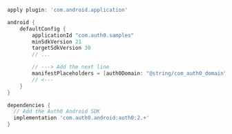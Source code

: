 ```gradle build.gradle lines highlight={18}
apply plugin: 'com.android.application'

android {
    defaultConfig {
        applicationId "com.auth0.samples"
        minSdkVersion 21
        targetSdkVersion 30
        // ...

        // ---> Add the next line
        manifestPlaceholders = [auth0Domain: "@string/com_auth0_domain", auth0Scheme: "demo"]
        // <---
    }
}

dependencies {
  // Add the Auth0 Android SDK
  implementation 'com.auth0.android:auth0:2.+'
}
```
